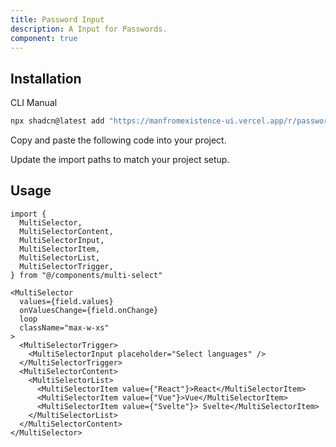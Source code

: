 ```yaml
---
title: Password Input
description: A Input for Passwords.
component: true
---
```


<ComponentPreview
  name="password-input-demo"
  description="A Password Input component."
/>

## Installation

<Tabs defaultValue="cli">

<TabsList>
  <TabsTrigger value="cli">CLI</TabsTrigger>
  <TabsTrigger value="manual">Manual</TabsTrigger>
</TabsList>
<TabsContent value="cli">

```bash
npx shadcn@latest add "https://manfromexistence-ui.vercel.app/r/password-input"
```

</TabsContent>

<TabsContent value="manual">

<Steps>

<Step>Copy and paste the following code into your project.</Step>

<ComponentSource name="password-input" />

<Step>Update the import paths to match your project setup.</Step>

</Steps>

</TabsContent>

</Tabs>

## Usage

```tsx
import {
  MultiSelector,
  MultiSelectorContent,
  MultiSelectorInput,
  MultiSelectorItem,
  MultiSelectorList,
  MultiSelectorTrigger,
} from "@/components/multi-select"
```

```tsx
<MultiSelector
  values={field.values}
  onValuesChange={field.onChange}
  loop
  className="max-w-xs"
>
  <MultiSelectorTrigger>
    <MultiSelectorInput placeholder="Select languages" />
  </MultiSelectorTrigger>
  <MultiSelectorContent>
    <MultiSelectorList>
      <MultiSelectorItem value={"React"}>React</MultiSelectorItem>
      <MultiSelectorItem value={"Vue"}>Vue</MultiSelectorItem>
      <MultiSelectorItem value={"Svelte"}> Svelte</MultiSelectorItem>
    </MultiSelectorList>
  </MultiSelectorContent>
</MultiSelector>
```
